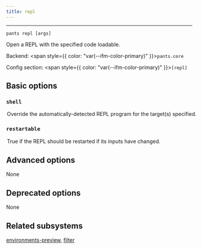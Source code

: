 ```yaml
---
title: repl
---
```



---

```
pants repl [args]
```

Open a REPL with the specified code loadable.

Backend: <span style={{ color: "var(--ifm-color-primary)" }}>`pants.core`</span>

Config section: <span style={{ color: "var(--ifm-color-primary)" }}>`[repl]`</span>

## Basic options

<span className={styles.options}>

### `shell`

<Option
  cli_repr='--repl-shell=<str>'
  env_repr='PANTS_REPL_SHELL'
  default_repr='None'
>
  

Override the automatically-detected REPL program for the target(s) specified.

</Option>


### `restartable`

<Option
  cli_repr='--[no-]repl-restartable'
  env_repr='PANTS_REPL_RESTARTABLE'
  default_repr='False'
>
  

True if the REPL should be restarted if its inputs have changed.

</Option>


## Advanced options

None

## Deprecated options

None

## Related subsystems

[environments-preview](reference-environments-preview), [filter](reference-filter)

</span>